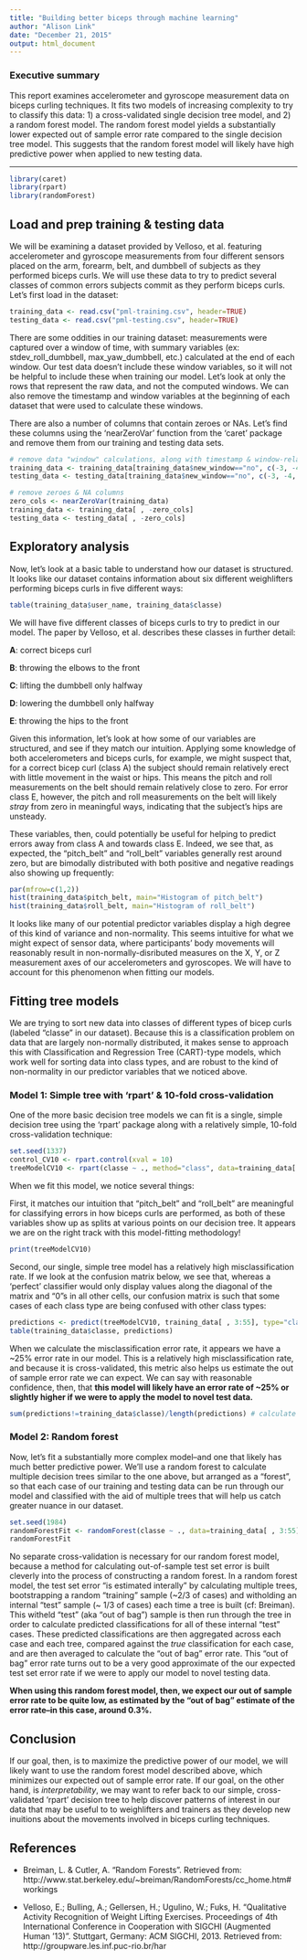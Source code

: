 ```yaml
---
title: "Building better biceps through machine learning"
author: "Alison Link"
date: "December 21, 2015"
output: html_document
---
```


### Executive summary
This report examines accelerometer and gyroscope measurement data on biceps curling techniques.  It fits two models of increasing complexity to try to classify this data: 1) a cross-validated single decision tree model, and 2) a random forest model.  The random forest model yields a substantially lower expected out of sample error rate compared to the single decision tree model.  This suggests that the random forest model will likely have high predictive power when applied to new testing data.

***

```r
library(caret)
library(rpart)
library(randomForest)
```

## Load and prep training & testing data

We will be examining a dataset provided by Velloso, et al. featuring accelerometer and gyroscope measurements from four different sensors placed on the arm, forearm, belt, and dumbbell of subjects as they performed biceps curls.  We will use these data to try to predict several classes of common errors subjects commit as they perform biceps curls.  Let's first load in the dataset:

```r
training_data <- read.csv("pml-training.csv", header=TRUE)
testing_data <- read.csv("pml-testing.csv", header=TRUE)
```

There are some oddities in our training dataset: measurements were captured over a window of time, with summary variables (ex: stdev_roll_dumbbell, max_yaw_dumbbell, etc.) calculated at the end of each window. Our test data doesn't include these window variables, so it will not be helpful to include these when training our model.  Let's look at only the rows that represent the raw data, and not the computed windows.  We can also remove the timestamp and window variables at the beginning of each dataset that were used to calculate these windows.

There are also a number of columns that contain zeroes or NAs.  Let's find these columns using the 'nearZeroVar' function from the 'caret' package and remove them from our training and testing data sets.

```r
# remove data "window" calculations, along with timestamp & window-related variables
training_data <- training_data[training_data$new_window=="no", c(-3, -4, -5, -6, -7)]
testing_data <- testing_data[training_data$new_window=="no", c(-3, -4, -5, -6, -7)]

# remove zeroes & NA columns
zero_cols <- nearZeroVar(training_data)
training_data <- training_data[ , -zero_cols]
testing_data <- testing_data[ , -zero_cols]
```

## Exploratory analysis

Now, let's look at a basic table to understand how our dataset is structured.  It looks like our dataset contains information about six different weighlifters performing biceps curls in five different ways:

```r
table(training_data$user_name, training_data$classe)
```

We will have five different classes of biceps curls to try to predict in our model.  The paper by Velloso, et al. describes these classes in further detail:

**A**: correct biceps curl

**B**: throwing the elbows to the front 

**C**: lifting the dumbbell only halfway

**D**: lowering the dumbbell only halfway

**E**: throwing the hips to the front

Given this information, let's look at how some of our variables are structured, and see if they match our intuition.  Applying some knowledge of both accelerometers and biceps curls, for example, we might suspect that, for a correct bicep curl (class A) the subject should remain relatively erect with little movement in the waist or hips.  This means the pitch and roll measurements on the belt should remain relatively close to zero.  For error class E, however, the pitch and roll measurements on the belt will likely *stray* from zero in meaningful ways, indicating that the subject's hips are unsteady.

These variables, then, could potentially be useful for helping to predict errors away from class A and towards class E.  Indeed, we see that, as expected, the "pitch\_belt" and "roll\_belt" variables generally rest around zero, but are bimodally distributed with both positive and negative readings also showing up frequently:

```r
par(mfrow=c(1,2))
hist(training_data$pitch_belt, main="Histogram of pitch_belt")
hist(training_data$roll_belt, main="Histogram of roll_belt")
```

It looks like many of our potential predictor variables display a high degree of this kind of variance and non-normality.  This seems intuitive for what we might expect of sensor data, where participants' body movements will reasonably result in non-normally-disributed measures on the X, Y, or Z measurement axes of our accelerometers and gyroscopes.  We will have to account for this phenomenon when fitting our models.


## Fitting tree models

We are trying to sort new data into classes of different types of bicep curls (labeled "classe" in our dataset).  Because this is a classification problem on data that are largely non-normally distributed, it makes sense to approach this with Classification and Regression Tree (CART)-type models, which work well for sorting data into class types, and are robust to the kind of non-normality in our predictor variables that we noticed above.


### Model 1: Simple tree with 'rpart' & 10-fold cross-validation

One of the more basic decision tree models we can fit is a single, simple decision tree using the 'rpart' package along with a relatively simple, 10-fold cross-validation technique: 

```r
set.seed(1337)
control_CV10 <- rpart.control(xval = 10)
treeModelCV10 <- rpart(classe ~ ., method="class", data=training_data[ , 3:55], control=control_CV10)
```

When we fit this model, we notice several things: 

First, it matches our intuition that "pitch\_belt" and "roll\_belt" are meaningful for classifying errors in how biceps curls are performed, as both of these variables show up as splits at various points on our decision tree.  It appears we are on the right track with this model-fitting methodology!

```r
print(treeModelCV10)
```

Second, our single, simple tree model has a relatively high misclassification rate.  If we look at the confusion matrix below, we see that, whereas a 'perfect' classifier would only display values along the diagonal of the matrix and "0"s in all other cells, our confusion matrix is such that some cases of each class type are being confused with other class types:

```r
predictions <- predict(treeModelCV10, training_data[ , 3:55], type="class")
table(training_data$classe, predictions)
```

When we calculate the misclassification error rate, it appears we have a ~25% error rate in our model.  This is a relatively high misclassification rate, and because it is cross-validated, this metric also helps us estimate the out of sample error rate we can expect.  We can say with reasonable confidence, then, that **this model will likely have an error rate of ~25% or slightly higher if we were to apply the model to novel test data.**

```r
sum(predictions!=training_data$classe)/length(predictions) # calculate misclassification error rate
```
  

### Model 2: Random forest

Now, let's fit a substantially more complex model--and one that likely has much better predictive power.  We'll use a random forest to calculate multiple decision trees similar to the one above, but arranged as a "forest", so that each case of our training and testing data can be run through our model and classified with the aid of multiple trees that will help us catch greater nuance in our dataset.

```r
set.seed(1984)
randomForestFit <- randomForest(classe ~ ., data=training_data[ , 3:55])
randomForestFit
```

No separate cross-validation is necessary for our random forest model, because a method for calculating out-of-sample test set error is built cleverly into the process of constructing a random forest.  In a random forest model, the test set error "is estimated interally" by calculating multiple trees, bootstrapping a random "training" sample (~2/3 of cases) and witholding an internal "test" sample (~ 1/3 of cases) each time a tree is built (cf: Breiman).  This witheld "test" (aka "out of bag") sample is then run through the tree in order to calculate predicted classifications for all of these internal "test" cases.  These predicted classifications are then aggregated across each case and each tree, compared against the *true* classification for each case, and are then averaged to calculate the "out of bag" error rate.  This "out of bag" error rate turns out to be a very good approximate of the our expected test set error rate if we were to apply our model to novel testing data.

**When using this random forest model, then, we expect our out of sample error rate to be quite low, as estimated by the "out of bag" estimate of the error rate--in this case, around 0.3%.**


## Conclusion

If our goal, then, is to maximize the predictive power of our model, we will likely want to use the random forest model described above, which minimizes our expected out of sample error rate.  If our goal, on the other hand, is *interpretability*, we may want to refer back to our simple, cross-validated 'rpart' decision tree to help discover patterns of interest in our data that may be useful to to weighlifters and trainers as they develop new inuitions about the movements involved in biceps curling techniques.



## References

* Breiman, L. & Cutler, A. "Random Forests". Retrieved from: http://www.stat.berkeley.edu/~breiman/RandomForests/cc_home.htm#workings

* Velloso, E.; Bulling, A.; Gellersen, H.; Ugulino, W.; Fuks, H. "Qualitative Activity Recognition of Weight Lifting Exercises. Proceedings of 4th International Conference in Cooperation with SIGCHI (Augmented Human '13)". Stuttgart, Germany: ACM SIGCHI, 2013. Retrieved from: http://groupware.les.inf.puc-rio.br/har

